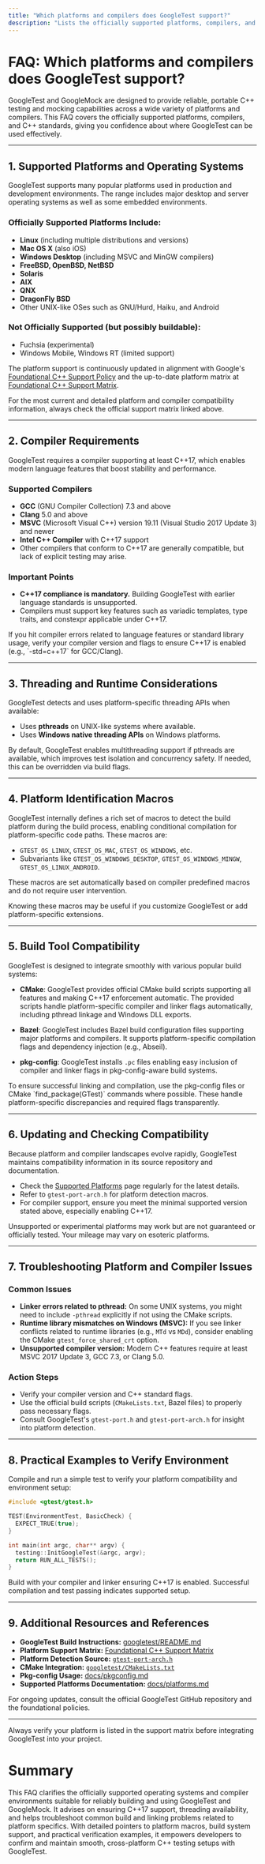 ```yaml
---
title: "Which platforms and compilers does GoogleTest support?"
description: "Lists the officially supported platforms, compilers, and C++ standards for GoogleTest and GoogleMock, including directions to regularly updated compatibility information. Brings clarity on where users can expect reliable operation."
---
```


# FAQ: Which platforms and compilers does GoogleTest support?

GoogleTest and GoogleMock are designed to provide reliable, portable C++ testing and mocking capabilities across a wide variety of platforms and compilers. This FAQ covers the officially supported platforms, compilers, and C++ standards, giving you confidence about where GoogleTest can be used effectively.

---

## 1. Supported Platforms and Operating Systems

GoogleTest supports many popular platforms used in production and development environments. The range includes major desktop and server operating systems as well as some embedded environments.

### Officially Supported Platforms Include:

- **Linux** (including multiple distributions and versions)
- **Mac OS X** (also iOS)
- **Windows Desktop** (including MSVC and MinGW compilers)
- **FreeBSD, OpenBSD, NetBSD**
- **Solaris**
- **AIX**
- **QNX**
- **DragonFly BSD**
- Other UNIX-like OSes such as GNU/Hurd, Haiku, and Android

### Not Officially Supported (but possibly buildable):

- Fuchsia (experimental)
- Windows Mobile, Windows RT (limited support)

The platform support is continuously updated in alignment with Google's [Foundational C++ Support Policy](https://opensource.google/documentation/policies/cplusplus-support) and the up-to-date platform matrix at [Foundational C++ Support Matrix](https://github.com/google/oss-policies-info/blob/main/foundational-cxx-support-matrix.md).

<Info>
For the most current and detailed platform and compiler compatibility information, always check the official support matrix linked above.
</Info>

---

## 2. Compiler Requirements

GoogleTest requires a compiler supporting at least C++17, which enables modern language features that boost stability and performance.

### Supported Compilers

- **GCC** (GNU Compiler Collection) 7.3 and above
- **Clang** 5.0 and above
- **MSVC** (Microsoft Visual C++) version 19.11 (Visual Studio 2017 Update 3) and newer
- **Intel C++ Compiler** with C++17 support
- Other compilers that conform to C++17 are generally compatible, but lack of explicit testing may arise.

### Important Points

- **C++17 compliance is mandatory.** Building GoogleTest with earlier language standards is unsupported.
- Compilers must support key features such as variadic templates, type traits, and constexpr applicable under C++17.

<Tip>
If you hit compiler errors related to language features or standard library usage, verify your compiler version and flags to ensure C++17 is enabled (e.g., `-std=c++17` for GCC/Clang).
</Tip>

---

## 3. Threading and Runtime Considerations

GoogleTest detects and uses platform-specific threading APIs when available:

- Uses **pthreads** on UNIX-like systems where available.
- Uses **Windows native threading APIs** on Windows platforms.

By default, GoogleTest enables multithreading support if pthreads are available, which improves test isolation and concurrency safety. If needed, this can be overridden via build flags.

---

## 4. Platform Identification Macros

GoogleTest internally defines a rich set of macros to detect the build platform during the build process, enabling conditional compilation for platform-specific code paths. These macros are:

- `GTEST_OS_LINUX`, `GTEST_OS_MAC`, `GTEST_OS_WINDOWS`, etc.
- Subvariants like `GTEST_OS_WINDOWS_DESKTOP`, `GTEST_OS_WINDOWS_MINGW`, `GTEST_OS_LINUX_ANDROID`.

These macros are set automatically based on compiler predefined macros and do not require user intervention.

<Info>
Knowing these macros may be useful if you customize GoogleTest or add platform-specific extensions.
</Info>

---

## 5. Build Tool Compatibility

GoogleTest is designed to integrate smoothly with various popular build systems:

- **CMake**: GoogleTest provides official CMake build scripts supporting all features and making C++17 enforcement automatic. The provided scripts handle platform-specific compiler and linker flags automatically, including pthread linkage and Windows DLL exports.

- **Bazel**: GoogleTest includes Bazel build configuration files supporting major platforms and compilers. It supports platform-specific compilation flags and dependency injection (e.g., Abseil).

- **pkg-config**: GoogleTest installs `.pc` files enabling easy inclusion of compiler and linker flags in pkg-config-aware build systems.

<Tip>
To ensure successful linking and compilation, use the pkg-config files or CMake `find_package(GTest)` commands where possible. These handle platform-specific discrepancies and required flags transparently.
</Tip>

---

## 6. Updating and Checking Compatibility

Because platform and compiler landscapes evolve rapidly, GoogleTest maintains compatibility information in its source repository and documentation.

- Check the [Supported Platforms](https://github.com/google/googletest/blob/main/docs/platforms.md) page regularly for the latest details.
- Refer to `gtest-port-arch.h` for platform detection macros.
- For compiler support, ensure you meet the minimal supported version stated above, especially enabling C++17.

<Note>
Unsupported or experimental platforms may work but are not guaranteed or officially tested. Your mileage may vary on esoteric platforms.
</Note>

---

## 7. Troubleshooting Platform and Compiler Issues

### Common Issues

- **Linker errors related to pthread:** On some UNIX systems, you might need to include `-pthread` explicitly if not using the CMake scripts.
- **Runtime library mismatches on Windows (MSVC):** If you see linker conflicts related to runtime libraries (e.g., `MTd` vs `MDd`), consider enabling the CMake `gtest_force_shared_crt` option.
- **Unsupported compiler version:** Modern C++ features require at least MSVC 2017 Update 3, GCC 7.3, or Clang 5.0.

### Action Steps

- Verify your compiler version and C++ standard flags.
- Use the official build scripts (`CMakeLists.txt`, Bazel files) to properly pass necessary flags.
- Consult GoogleTest's `gtest-port.h` and `gtest-port-arch.h` for insight into platform detection.

---

## 8. Practical Examples to Verify Environment

Compile and run a simple test to verify your platform compatibility and environment setup:

```c++
#include <gtest/gtest.h>

TEST(EnvironmentTest, BasicCheck) {
  EXPECT_TRUE(true);
}

int main(int argc, char** argv) {
  testing::InitGoogleTest(&argc, argv);
  return RUN_ALL_TESTS();
}
```

Build with your compiler and linker ensuring C++17 is enabled. Successful compilation and test passing indicates supported setup.

---

## 9. Additional Resources and References

- **GoogleTest Build Instructions:** [googletest/README.md](https://github.com/google/googletest/blob/main/googletest/README.md)
- **Platform Support Matrix:** [Foundational C++ Support Matrix](https://github.com/google/oss-policies-info/blob/main/foundational-cxx-support-matrix.md)
- **Platform Detection Source:** [`gtest-port-arch.h`](https://github.com/google/googletest/blob/main/googletest/include/gtest/internal/gtest-port-arch.h)
- **CMake Integration:** [`googletest/CMakeLists.txt`](https://github.com/google/googletest/blob/main/googletest/CMakeLists.txt)
- **Pkg-config Usage:** [docs/pkgconfig.md](https://github.com/google/googletest/blob/main/docs/pkgconfig.md)
- **Supported Platforms Documentation:** [docs/platforms.md](https://github.com/google/googletest/blob/main/docs/platforms.md)

For ongoing updates, consult the official GoogleTest GitHub repository and the foundational policies.

---

<Check>
Always verify your platform is listed in the support matrix before integrating GoogleTest into your project.
</Check>

# Summary

This FAQ clarifies the officially supported operating systems and compiler environments suitable for reliably building and using GoogleTest and GoogleMock. It advises on ensuring C++17 support, threading availability, and helps troubleshoot common build and linking problems related to platform specifics. With detailed pointers to platform macros, build system support, and practical verification examples, it empowers developers to confirm and maintain smooth, cross-platform C++ testing setups with GoogleTest.